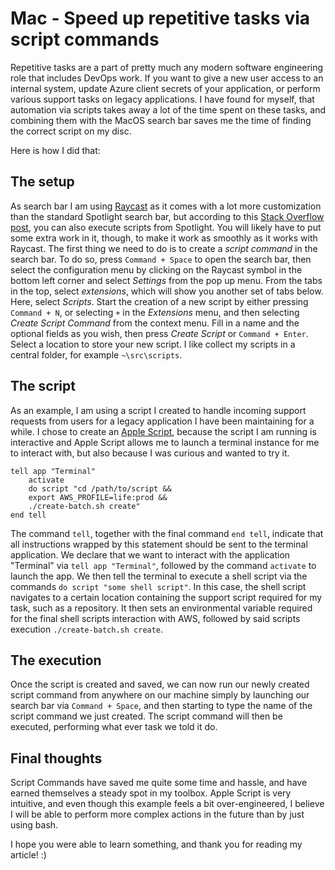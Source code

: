 # Mac - Speed up repetitive tasks via script commands
Repetitive tasks are a part of pretty much any modern software engineering role that includes DevOps work. If you want to give a new user access to an internal system, update Azure client secrets of your application, or perform various support tasks on legacy applications.
I have found for myself, that automation via scripts takes away a lot of the time spent on these tasks, and combining them with the MacOS search bar saves me the time of finding the correct script on my disc.

Here is how I did that:
## The setup
As search bar I am using [Raycast](https://www.raycast.com/) as it comes with a lot more customization than the standard Spotlight search bar, but according to this [Stack Overflow post](https://stackoverflow.com/questions/2877741/how-to-run-a-shell-script-using-spotlight), you can also execute scripts from Spotlight. You will likely have to put some extra work in it, though, to make it work as smoothly as it works with Raycast.
The first thing we need to do is to create a _script command_ in the search bar. To do so, press `Command + Space` to open the search bar, then select the configuration menu by clicking on the Raycast symbol in the bottom left corner and select _Settings_ from the pop up menu.
From the tabs in the top, select _extensions_, which will show you another set of tabs below. Here, select _Scripts_.
Start the creation of a new script by either pressing `Command + N`, or selecting `+` in the _Extensions_ menu, and then selecting _Create Script Command_ from the context menu.
Fill in a name and the optional fields as you wish, then press _Create Script_ or `Command + Enter`.
Select a location to store your new script. I like collect my scripts in a central folder, for example `~\src\scripts`.
## The script
As an example, I am using a script I created to handle incoming support requests from users for a legacy application I have been maintaining for a while.
I chose to create an [Apple Script](https://developer.apple.com/library/archive/documentation/AppleScript/Conceptual/AppleScriptLangGuide/introduction/ASLR_intro.html), because the script I am running is interactive and Apple Script allows me to launch a terminal instance for me to interact with, but also because I was curious and wanted to try it.
```applescript
tell app "Terminal"
    activate
    do script "cd /path/to/script &&
    export AWS_PROFILE=life:prod &&
    ./create-batch.sh create"
end tell
```
The command `tell`, together with the final command `end tell`, indicate that all instructions wrapped by this statement should be sent to the terminal application.
We declare that we want to interact with the application "Terminal" via `tell app "Terminal"`, followed by the command `activate` to launch the app.
We then tell the terminal to execute a shell script via the commands `do script "some shell script"`.
In this case, the shell script navigates to a certain location containing the support script required for my task, such as a repository. It then sets an environmental variable required for the final shell scripts interaction with AWS, followed by said scripts execution `./create-batch.sh create`. 
## The execution
Once the script is created and saved, we can now run our newly created script command from anywhere on our machine simply by launching our search bar via `Command + Space`, and then starting to type the name of the script command we just created. The script command will then be executed, performing what ever task we told it do.
## Final thoughts
Script Commands have saved me quite some time and hassle, and have earned themselves a steady spot in my toolbox. Apple Script is very intuitive, and even though this example feels a bit over-engineered, I believe I will be able to perform more complex actions in the future than by just using bash.

I hope you were able to learn something, and thank you for reading my article! :)